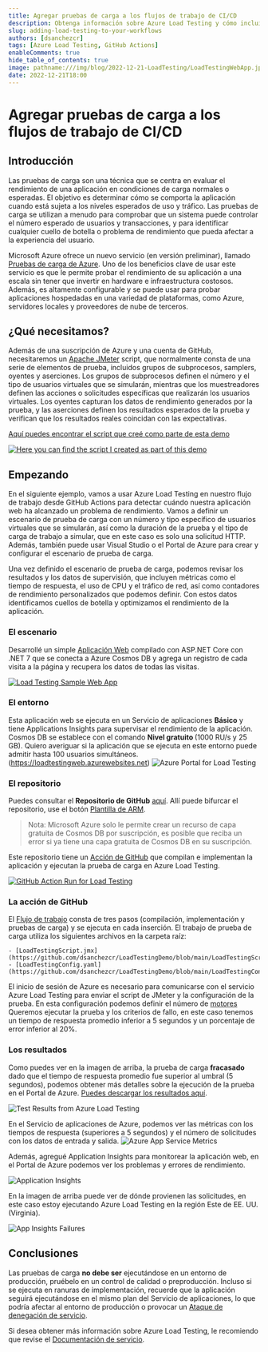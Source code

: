 ```yaml
---
title: Agregar pruebas de carga a los flujos de trabajo de CI/CD
description: Obtenga información sobre Azure Load Testing y cómo incluirlo en sus acciones de GitHub
slug: adding-load-testing-to-your-workflows
authors: [dsanchezcr]
tags: [Azure Load Testing, GitHub Actions]
enableComments: true
hide_table_of_contents: true
image: pathname:///img/blog/2022-12-21-LoadTesting/LoadTestingWebApp.jpg
date: 2022-12-21T18:00
---
```


# Agregar pruebas de carga a los flujos de trabajo de CI/CD

## Introducción

Las pruebas de carga son una técnica que se centra en evaluar el rendimiento de una aplicación en condiciones de carga normales o esperadas. El objetivo es determinar cómo se comporta la aplicación cuando está sujeta a los niveles esperados de uso y tráfico. Las pruebas de carga se utilizan a menudo para comprobar que un sistema puede controlar el número esperado de usuarios y transacciones, y para identificar cualquier cuello de botella o problema de rendimiento que pueda afectar a la experiencia del usuario.
<!--truncate-->
Microsoft Azure ofrece un nuevo servicio (en versión preliminar), llamado [Pruebas de carga de Azure](https://azure.microsoft.com/products/load-testing). Uno de los beneficios clave de usar este servicio es que le permite probar el rendimiento de su aplicación a una escala sin tener que invertir en hardware e infraestructura costosos. Además, es altamente configurable y se puede usar para probar aplicaciones hospedadas en una variedad de plataformas, como Azure, servidores locales y proveedores de nube de terceros.

## ¿Qué necesitamos?

Además de una suscripción de Azure y una cuenta de GitHub, necesitaremos un [Apache JMeter](https://jmeter.apache.org) script, que normalmente consta de una serie de elementos de prueba, incluidos grupos de subprocesos, samplers, oyentes y aserciones. Los grupos de subprocesos definen el número y el tipo de usuarios virtuales que se simularán, mientras que los muestreadores definen las acciones o solicitudes específicas que realizarán los usuarios virtuales. Los oyentes capturan los datos de rendimiento generados por la prueba, y las aserciones definen los resultados esperados de la prueba y verifican que los resultados reales coincidan con las expectativas.

[Aquí puedes encontrar el script que creé como parte de esta demo](https://raw.githubusercontent.com/dsanchezcr/LoadTestingDemo/main/LoadTestingScript.jmx)

[![Here you can find the script I created as part of this demo](pathname:///img/blog/2022-12-21-LoadTesting/JMeterScript.jpg)](https://raw.githubusercontent.com/dsanchezcr/LoadTestingDemo/main/LoadTestingScript.jmx)

## Empezando

En el siguiente ejemplo, vamos a usar Azure Load Testing en nuestro flujo de trabajo desde GitHub Actions para detectar cuándo nuestra aplicación web ha alcanzado un problema de rendimiento. Vamos a definir un escenario de prueba de carga con un número y tipo específico de usuarios virtuales que se simularán, así como la duración de la prueba y el tipo de carga de trabajo a simular, que en este caso es solo una solicitud HTTP. Además, también puede usar Visual Studio o el Portal de Azure para crear y configurar el escenario de prueba de carga.

Una vez definido el escenario de prueba de carga, podemos revisar los resultados y los datos de supervisión, que incluyen métricas como el tiempo de respuesta, el uso de CPU y el tráfico de red, así como contadores de rendimiento personalizados que podemos definir. Con estos datos identificamos cuellos de botella y optimizamos el rendimiento de la aplicación.

### El escenario

Desarrollé un simple [Aplicación Web](https://loadtestingweb.azurewebsites.net) compilado con ASP.NET Core con .NET 7 que se conecta a Azure Cosmos DB y agrega un registro de cada visita a la página y recupera los datos de todas las visitas.

[![Load Testing Sample Web App](pathname:///img/blog/2022-12-21-LoadTesting/LoadTestingWebApp.jpg)](https://loadtestingweb.azurewebsites.net)

### El entorno

Esta aplicación web se ejecuta en un Servicio de aplicaciones <strong>Básico</strong> y tiene Applications Insights para supervisar el rendimiento de la aplicación. Cosmos DB se establece con el comando <strong>Nivel gratuito </strong>(1000 RU/s y 25 GB). Quiero averiguar si la aplicación que se ejecuta en este entorno puede admitir hasta 100 usuarios simultáneos.
(https://loadtestingweb.azurewebsites.net)
![Azure Portal for Load Testing](pathname:///img/blog/2022-12-21-LoadTesting/AzurePortal.jpg)

### El repositorio

Puedes consultar el **Repositorio de GitHub** [aquí](https://github.com/dsanchezcr/LoadTestingDemo). Allí puede bifurcar el repositorio, use el botón [Plantilla de ARM](https://portal.azure.com/#create/Microsoft.Template/uri/https%3A%2F%2Fraw.githubusercontent.com%2Fdsanchezcr%2FLoadTestingDemo%2Fmain%2FARM%2Ftemplate.json).

> Nota: Microsoft Azure solo le permite crear un recurso de capa gratuita de Cosmos DB por suscripción, es posible que reciba un error si ya tiene una capa gratuita de Cosmos DB en su suscripción.

Este repositorio tiene un [Acción de GitHub](https://github.com/dsanchezcr/LoadTestingDemo/actions/runs/3745714572) que compilan e implementan la aplicación y ejecutan la prueba de carga en Azure Load Testing.

[![GitHub Action Run for Load Testing](pathname:///img/blog/2022-12-21-LoadTesting/GitHubActionRun.jpg)](https://github.com/dsanchezcr/LoadTestingDemo/actions/runs/3745714572)

### La acción de GitHub

El [Flujo de trabajo](https://raw.githubusercontent.com/dsanchezcr/LoadTestingDemo/main/.github/workflows/workflow.yml) consta de tres pasos (compilación, implementación y pruebas de carga) y se ejecuta en cada inserción. El trabajo de prueba de carga utiliza los siguientes archivos en la carpeta raíz:

 	- [LoadTestingScript.jmx](https://github.com/dsanchezcr/LoadTestingDemo/blob/main/LoadTestingScript.jmx)
 	- [LoadTestingConfig.yaml](https://github.com/dsanchezcr/LoadTestingDemo/blob/main/LoadTestingConfig.yaml)

El inicio de sesión de Azure es necesario para comunicarse con el servicio Azure Load Testing para enviar el script de JMeter y la configuración de la prueba. En esta configuración podemos definir el número de [motores](https://learn.microsoft.com/azure/load-testing/concept-load-testing-concepts#test-engine?WT.mc_id=DT-MVP-5005361) Queremos ejecutar la prueba y los criterios de fallo, en este caso tenemos un tiempo de respuesta promedio inferior a 5 segundos y un porcentaje de error inferior al 20%.

### Los resultados

Como puedes ver en la imagen de arriba, la prueba de carga <strong>fracasado</strong> dado que el tiempo de respuesta promedio fue superior al umbral (5 segundos), podemos obtener más detalles sobre la ejecución de la prueba en el Portal de Azure. [Puedes descargar los resultados aquí](https://raw.githubusercontent.com/dsanchezcr/LoadTestingDemo/main/engine1_results.csv).

![Test Results from Azure Load Testing](pathname:///img/blog/2022-12-21-LoadTesting/TestResult.jpg)

En el Servicio de aplicaciones de Azure, podemos ver las métricas con los tiempos de respuesta (superiores a 5 segundos) y el número de solicitudes con los datos de entrada y salida.
![Azure App Service Metrics](pathname:///img/blog/2022-12-21-LoadTesting/AppServiceMetrics.jpg)

Además, agregué Application Insights para monitorear la aplicación web, en el Portal de Azure podemos ver los problemas y errores de rendimiento.

![Application Insights](pathname:///img/blog/2022-12-21-LoadTesting/AppInsightsPerformance.jpg)

En la imagen de arriba puede ver de dónde provienen las solicitudes, en este caso estoy ejecutando Azure Load Testing en la región Este de EE. UU. (Virginia).

![App Insights Failures](pathname:///img/blog/2022-12-21-LoadTesting/AppInsightsFailures.jpg)

## Conclusiones

Las pruebas de carga <strong>no debe ser</strong> ejecutándose en un entorno de producción, pruébelo en un control de calidad o preproducción. Incluso si se ejecuta en ranuras de implementación, recuerde que la aplicación seguirá ejecutándose en el mismo plan del Servicio de aplicaciones, lo que podría afectar al entorno de producción o provocar un [Ataque de denegación de servicio](https://en.wikipedia.org/wiki/Denial-of-service_attack).

Si desea obtener más información sobre Azure Load Testing, le recomiendo que revise el [Documentación de servicio](https://learn.microsoft.com/azure/load-testing).